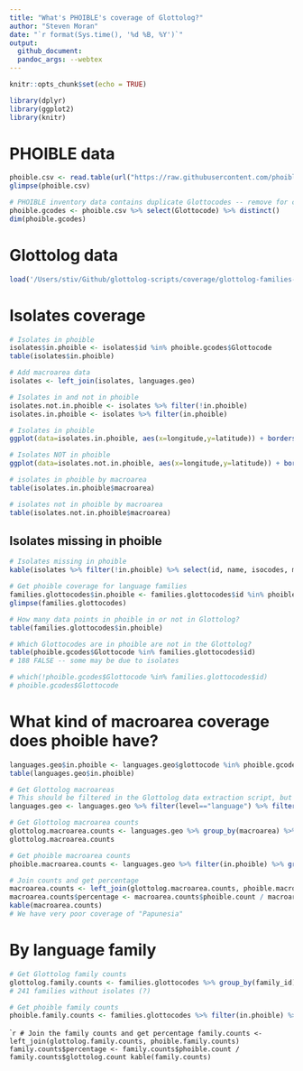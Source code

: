 ```yaml
---
title: "What's PHOIBLE's coverage of Glottolog?"
author: "Steven Moran"
date: "`r format(Sys.time(), '%d %B, %Y')`"
output:
  github_document:
  pandoc_args: --webtex
---
```

  
```r
knitr::opts_chunk$set(echo = TRUE)
```

```r
library(dplyr)
library(ggplot2)
library(knitr)
```

# PHOIBLE data
```r
phoible.csv <- read.table(url("https://raw.githubusercontent.com/phoible/dev/master/mappings/InventoryID-LanguageCodes.tsv"), sep="\t", header=TRUE, stringsAsFactors = FALSE, quote="\"")
glimpse(phoible.csv)
```

```r
# PHOIBLE inventory data contains duplicate Glottocodes -- remove for coverage analysis
phoible.gcodes <- phoible.csv %>% select(Glottocode) %>% distinct()
dim(phoible.gcodes)
```

# Glottolog data
```r
load('/Users/stiv/Github/glottolog-scripts/coverage/glottolog-families-isolates.Rdata')
```

# Isolates coverage
```r
# Isolates in phoible
isolates$in.phoible <- isolates$id %in% phoible.gcodes$Glottocode
table(isolates$in.phoible)
```

```r
# Add macroarea data
isolates <- left_join(isolates, languages.geo)
```

```r
# Isolates in and not in phoible
isolates.not.in.phoible <- isolates %>% filter(!in.phoible)
isolates.in.phoible <- isolates %>% filter(in.phoible)
```

```r
# Isolates in phoible
ggplot(data=isolates.in.phoible, aes(x=longitude,y=latitude)) + borders("world", colour="gray50", fill="gray50") + geom_point()
```

```r
# Isolates NOT in phoible
ggplot(data=isolates.not.in.phoible, aes(x=longitude,y=latitude)) + borders("world", colour="gray50", fill="gray50") + geom_point()
```

```r
# isolates in phoible by macroarea
table(isolates.in.phoible$macroarea)
```

```r
# isolates not in phoible by macroarea
table(isolates.not.in.phoible$macroarea)
```

## Isolates missing in phoible
```r
# Isolates missing in phoible
kable(isolates %>% filter(!in.phoible) %>% select(id, name, isocodes, macroarea), caption = "Isolates not in phoible.")
```

```r
# Get phoible coverage for language families
families.glottocodes$in.phoible <- families.glottocodes$id %in% phoible.gcodes$Glottocode
glimpse(families.glottocodes)
```

```r
# How many data points in phoible in or not in Glottolog?
table(families.glottocodes$in.phoible)
```

```r
# Which Glottocodes are in phoible are not in the Glottolog?
table(phoible.gcodes$Glottocode %in% families.glottocodes$id)
# 188 FALSE -- some may be due to isolates
```

```r
# which(!phoible.gcodes$Glottocode %in% families.glottocodes$id)
# phoible.gcodes$Glottocode
```

# What kind of macroarea coverage does phoible have?
```r
languages.geo$in.phoible <- languages.geo$glottocode %in% phoible.gcodes$Glottocode
table(languages.geo$in.phoible)
```
```r
# Get Glottolog macroareas
# This should be filtered in the Glottolog data extraction script, but just in case
languages.geo <- languages.geo %>% filter(level=="language") %>% filter(macroarea!="")
```

```r
# Get Glottolog macroarea counts
glottolog.macroarea.counts <- languages.geo %>% group_by(macroarea) %>% summarise(glottolog.count=n())
glottolog.macroarea.counts
```

```r
# Get phoible macroarea counts
phoible.macroarea.counts <- languages.geo %>% filter(in.phoible) %>% group_by(macroarea) %>% summarise(phoible.count=n())
```

```r
# Join counts and get percentage
macroarea.counts <- left_join(glottolog.macroarea.counts, phoible.macroarea.counts)
macroarea.counts$percentage <- macroarea.counts$phoible.count / macroarea.counts$glottolog.count
kable(macroarea.counts)
# We have very poor coverage of "Papunesia"
```

# By language family
```r
# Get Glottolog family counts
glottolog.family.counts <- families.glottocodes %>% group_by(family_id) %>% summarize(glottolog.count=n())
# 241 families without isolates (?)
```

```r
# Get phoible family counts
phoible.family.counts <- families.glottocodes %>% filter(in.phoible) %>% group_by(family_id) %>% summarise(phoible.count=n())
```

````r
# Join the family counts and get percentage
family.counts <- left_join(glottolog.family.counts, phoible.family.counts)
family.counts$percentage <- family.counts$phoible.count / family.counts$glottolog.count
kable(family.counts)
```
